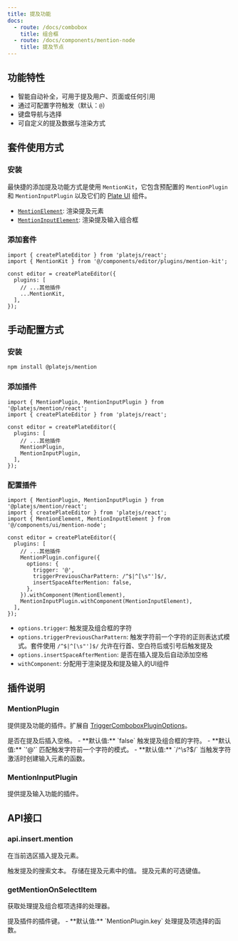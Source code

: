 ```yaml
---
title: 提及功能
docs:
  - route: /docs/combobox
    title: 组合框
  - route: /docs/components/mention-node
    title: 提及节点
---
```


<ComponentPreview name="mention-demo" />

<PackageInfo>

## 功能特性

- 智能自动补全，可用于提及用户、页面或任何引用
- 通过可配置字符触发（默认：`@`）
- 键盘导航与选择
- 可自定义的提及数据与渲染方式

</PackageInfo>

## 套件使用方式

<Steps>

### 安装

最快捷的添加提及功能方式是使用 `MentionKit`，它包含预配置的 `MentionPlugin` 和 `MentionInputPlugin` 以及它们的 [Plate UI](/docs/installation/plate-ui) 组件。

<ComponentSource name="mention-kit" />

- [`MentionElement`](/docs/components/mention-node): 渲染提及元素
- [`MentionInputElement`](/docs/components/mention-node): 渲染提及输入组合框

### 添加套件

```tsx
import { createPlateEditor } from 'platejs/react';
import { MentionKit } from '@/components/editor/plugins/mention-kit';

const editor = createPlateEditor({
  plugins: [
    // ...其他插件
    ...MentionKit,
  ],
});
```

</Steps>

## 手动配置方式

<Steps>

### 安装

```bash
npm install @platejs/mention
```

### 添加插件

```tsx
import { MentionPlugin, MentionInputPlugin } from '@platejs/mention/react';
import { createPlateEditor } from 'platejs/react';

const editor = createPlateEditor({
  plugins: [
    // ...其他插件
    MentionPlugin,
    MentionInputPlugin,
  ],
});
```

### 配置插件

```tsx
import { MentionPlugin, MentionInputPlugin } from '@platejs/mention/react';
import { createPlateEditor } from 'platejs/react';
import { MentionElement, MentionInputElement } from '@/components/ui/mention-node';

const editor = createPlateEditor({
  plugins: [
    // ...其他插件
    MentionPlugin.configure({
      options: {
        trigger: '@',
        triggerPreviousCharPattern: /^$|^[\s"']$/,
        insertSpaceAfterMention: false,
      },
    }).withComponent(MentionElement),
    MentionInputPlugin.withComponent(MentionInputElement),
  ],
});
```

- `options.trigger`: 触发提及组合框的字符
- `options.triggerPreviousCharPattern`: 触发字符前一个字符的正则表达式模式。套件使用 `/^$|^[\s"']$/` 允许在行首、空白符后或引号后触发提及
- `options.insertSpaceAfterMention`: 是否在插入提及后自动添加空格
- `withComponent`: 分配用于渲染提及和提及输入的UI组件

</Steps>

## 插件说明

### MentionPlugin

提供提及功能的插件。扩展自 [TriggerComboboxPluginOptions](/docs/combobox#triggercomboboxpluginoptions)。

<API name="MentionPlugin">
<APIOptions>
  <APIItem name="insertSpaceAfterMention" type="boolean" optional>
    是否在提及后插入空格。
    - **默认值:** `false`
  </APIItem>
  <APIItem name="trigger" type="string" optional>
    触发提及组合框的字符。
    - **默认值:** `'@'`
  </APIItem>
  <APIItem name="triggerPreviousCharPattern" type="RegExp" optional>
    匹配触发字符前一个字符的模式。
    - **默认值:** `/^\s?$/`
  </APIItem>
  <APIItem name="createComboboxInput" type="(trigger: string) => TElement" optional>
    当触发字符激活时创建输入元素的函数。
  </APIItem>
</APIOptions>
</API>

### MentionInputPlugin

提供提及输入功能的插件。

## API接口

### api.insert.mention

在当前选区插入提及元素。

<API name="api.insert.mention">
<APIParameters>
  <APIItem name="options" type="object">
    <APISubList>
      <APISubListItem parent="options" name="search" type="string">
        触发提及的搜索文本。
      </APISubListItem>
      <APISubListItem parent="options" name="value" type="any">
        存储在提及元素中的值。
      </APISubListItem>
      <APISubListItem parent="options" name="key" type="any" optional>
        提及元素的可选键值。
      </APISubListItem>
    </APISubList>
  </APIItem>
</APIParameters>
</API>

### getMentionOnSelectItem

获取处理提及组合框项选择的处理器。

<API name="getMentionOnSelectItem">
<APIOptions>
  <APIItem name="key" type="string" optional>
    提及插件的插件键。
    - **默认值:** `MentionPlugin.key`
  </APIItem>
</APIOptions>

<APIReturns>
  处理提及项选择的函数。
</APIReturns>
</API>